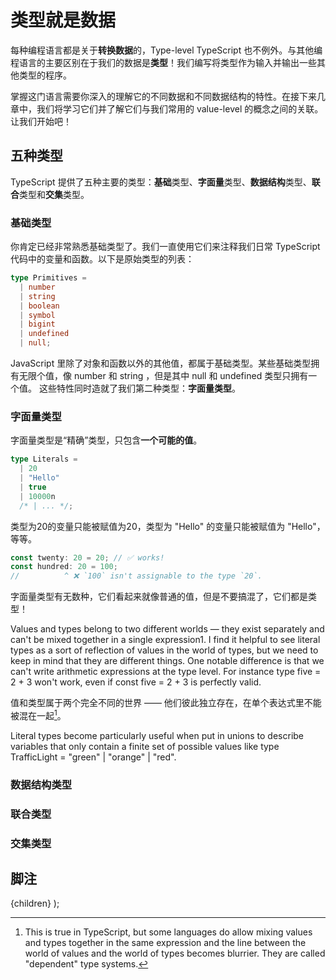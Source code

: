 


# 类型就是数据

每种编程语言都是关于**转换数据**的，Type-level TypeScript 也不例外。与其他编程语言的主要区别在于我们的数据是**类型**！我们编写将类型作为输入并输出一些其他类型的程序。

掌握这门语言需要你深入的理解它的不同数据和不同数据结构的特性。在接下来几章中，我们将学习它们并了解它们与我们常用的 value-level 的概念之间的关联。让我们开始吧！

## 五种类型

TypeScript 提供了五种主要的类型：**基础**类型、**字面量**类型、**数据结构**类型、**联合**类型和**交集**类型。

### 基础类型

你肯定已经非常熟悉基础类型了。我们一直使用它们来注释我们日常 TypeScript 代码中的变量和函数。以下是原始类型的列表：

```ts
type Primitives =
  | number
  | string
  | boolean
  | symbol
  | bigint
  | undefined
  | null;
```

JavaScript 里除了对象和函数以外的其他值，都属于基础类型。某些基础类型拥有无限个值，像 number 和 string ，但是其中 null 和 undefined 类型只拥有一个值。 这些特性同时造就了我们第二种类型：**字面量类型**。

### 字面量类型


字面量类型是“精确”类型，只包含**一个可能的值**。

```ts
type Literals =
  | 20
  | "Hello"
  | true
  | 10000n
  /* | ... */;
```

类型为20的变量只能被赋值为20，类型为 "Hello" 的变量只能被赋值为 "Hello"，等等。

```ts
const twenty: 20 = 20; // ✅ works!
const hundred: 20 = 100;
//          ^ ❌ `100` isn't assignable to the type `20`.
```

字面量类型有无数种，它们看起来就像普通的值，但是不要搞混了，它们都是类型！

Values and types belong to two different worlds — they exist separately and can't be mixed together in a single expression1. I find it helpful to see literal types as a sort of reflection of values in the world of types, but we need to keep in mind that they are different things. One notable difference is that we can't write arithmetic expressions at the type level. For instance type five = 2 + 3 won't work, even if const five = 2 + 3 is perfectly valid.

值和类型属于两个完全不同的世界 —— 他们彼此独立存在，在单个表达式里不能被混在一起[^1]。 




Literal types become particularly useful when put in unions to describe variables that only contain a finite set of possible values like type TrafficLight = "green" | "orange" | "red".



### 数据结构类型

### 联合类型

### 交集类型



## 脚注

[^1]: This is true in TypeScript, but some languages do allow mixing values and types together in the same expression and the line between the world of values and the world of types becomes blurrier. They are called "dependent" type systems.


[^2]: Intersecting two object types is not exactly like merging two objects with `{...a, ...b}`, the way we would in JavaScript, because the intersection is applied recursively on keys that exist on both object types. We will learn more about intersections of objects in the next chapter.

  <PageLayout meta={meta}>{children}</PageLayout>
);
